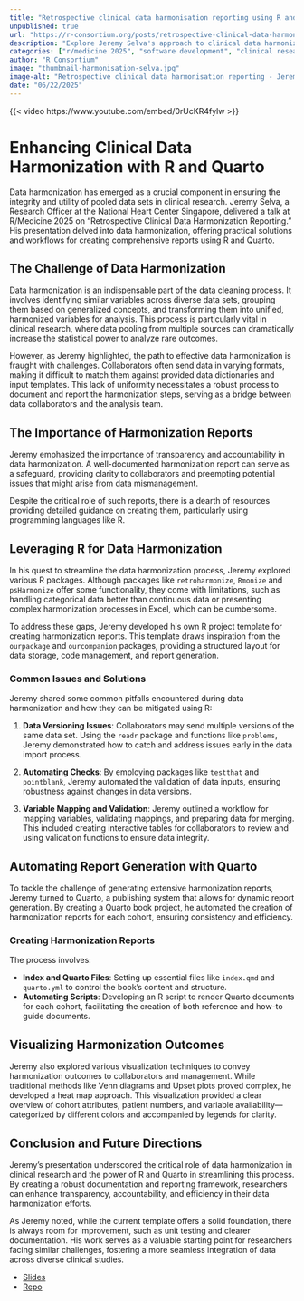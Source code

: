 ```yaml
--- 
title: "Retrospective clinical data harmonisation reporting using R and Quarto" 
unpublished: true 
url: "https://r-consortium.org/posts/retrospective-clinical-data-harmonisation-reporting-using-r-and-quarto/"
description: "Explore Jeremy Selva's approach to clinical data harmonization using R and Quarto, enhancing transparency and efficiency in reporting." 
categories: ["r/medicine 2025", "software development", "clinical research"]
author: "R Consortium" 
image: "thumbnail-harmonisation-selva.jpg" 
image-alt: "Retrospective clinical data harmonisation reporting - Jeremy Selva" 
date: "06/22/2025" 
---
```


{{< video https://www.youtube.com/embed/0rUcKR4fylw >}}

# Enhancing Clinical Data Harmonization with R and Quarto

Data harmonization has emerged as a crucial component in ensuring the integrity and utility of pooled data sets in clinical research. Jeremy Selva, a Research Officer at the National Heart Center Singapore, delivered a talk at R/Medicine 2025 on "Retrospective Clinical Data Harmonization Reporting." His presentation delved into data harmonization, offering practical solutions and workflows for creating comprehensive reports using R and Quarto.

## The Challenge of Data Harmonization

Data harmonization is an indispensable part of the data cleaning process. It involves identifying similar variables across diverse data sets, grouping them based on generalized concepts, and transforming them into unified, harmonized variables for analysis. This process is particularly vital in clinical research, where data pooling from multiple sources can dramatically increase the statistical power to analyze rare outcomes.

However, as Jeremy highlighted, the path to effective data harmonization is fraught with challenges. Collaborators often send data in varying formats, making it difficult to match them against provided data dictionaries and input templates. This lack of uniformity necessitates a robust process to document and report the harmonization steps, serving as a bridge between data collaborators and the analysis team.

## The Importance of Harmonization Reports

Jeremy emphasized the importance of transparency and accountability in data harmonization. A well-documented harmonization report can serve as a safeguard, providing clarity to collaborators and preempting potential issues that might arise from data mismanagement. 

Despite the critical role of such reports, there is a dearth of resources providing detailed guidance on creating them, particularly using programming languages like R.

## Leveraging R for Data Harmonization

In his quest to streamline the data harmonization process, Jeremy explored various R packages. Although packages like `retroharmonize`, `Rmonize` and `psHarmonize` offer some functionality, they come with limitations, such as handling categorical data better than continuous data or presenting complex harmonization processes in Excel, which can be cumbersome.

To address these gaps, Jeremy developed his own R project template for creating harmonization reports. This template draws inspiration from the `ourpackage` and `ourcompanion` packages, providing a structured layout for data storage, code management, and report generation.

### Common Issues and Solutions

Jeremy shared some common pitfalls encountered during data harmonization and how they can be mitigated using R:

1. **Data Versioning Issues**: Collaborators may send multiple versions of the same data set. Using the `readr` package and functions like `problems`, Jeremy demonstrated how to catch and address issues early in the data import process.

2. **Automating Checks**: By employing packages like `testthat` and `pointblank`, Jeremy automated the validation of data inputs, ensuring robustness against changes in data versions.

3. **Variable Mapping and Validation**: Jeremy outlined a workflow for mapping variables, validating mappings, and preparing data for merging. This included creating interactive tables for collaborators to review and using validation functions to ensure data integrity.

## Automating Report Generation with Quarto

To tackle the challenge of generating extensive harmonization reports, Jeremy turned to Quarto, a publishing system that allows for dynamic report generation. By creating a Quarto book project, he automated the creation of harmonization reports for each cohort, ensuring consistency and efficiency.

### Creating Harmonization Reports

The process involves:

- **Index and Quarto Files**: Setting up essential files like `index.qmd` and `quarto.yml` to control the book's content and structure.
- **Automating Scripts**: Developing an R script to render Quarto documents for each cohort, facilitating the creation of both reference and how-to guide documents.

## Visualizing Harmonization Outcomes

Jeremy also explored various visualization techniques to convey harmonization outcomes to collaborators and management. While traditional methods like Venn diagrams and Upset plots proved complex, he developed a heat map approach. This visualization provided a clear overview of cohort attributes, patient numbers, and variable availability—categorized by different colors and accompanied by legends for clarity.

## Conclusion and Future Directions

Jeremy's presentation underscored the critical role of data harmonization in clinical research and the power of R and Quarto in streamlining this process. By creating a robust documentation and reporting framework, researchers can enhance transparency, accountability, and efficiency in their data harmonization efforts.

As Jeremy noted, while the current template offers a solid foundation, there is always room for improvement, such as unit testing and clearer documentation. His work serves as a valuable starting point for researchers facing similar challenges, fostering a more seamless integration of data across diverse clinical studies.

* [Slides](https://jauntyjjs.github.io/RMedicine2025_harmonisation/#/title-slide)
* [Repo](https://github.com/JauntyJJS/harmonisation/)